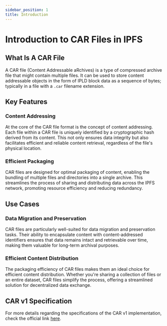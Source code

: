 ```yaml
---
sidebar_position: 1
title: Introduction
---
```


# Introduction to CAR Files in IPFS

## What Is A CAR File

A CAR file (Content Addressable aRchives) is a type of compressed archive file that might contain multiple files. It can
be used to store content addressable objects in the form of IPLD block data as a sequence of bytes; typically in a file with
a `.car` filename extension.

## Key Features

### Content Addressing

At the core of the CAR file format is the concept of content addressing. Each file within a CAR file is uniquely
identified by a cryptographic hash derived from its content. This not only ensures data integrity but also facilitates
efficient and reliable content retrieval, regardless of the file's physical location.

### Efficient Packaging

CAR files are designed for optimal packaging of content, enabling the bundling of multiple files and directories into
a single archive. This streamlines the process of sharing and distributing data across the IPFS network, promoting
resource efficiency and reducing redundancy.

## Use Cases

### Data Migration and Preservation
CAR files are particularly well-suited for data migration and preservation tasks. Their ability to encapsulate content
with content-addressed identifiers ensures that data remains intact and retrievable over time, making them valuable for
long-term archival purposes.

### Efficient Content Distribution

The packaging efficiency of CAR files makes them an ideal choice for efficient content distribution. Whether you're
sharing a collection of files or an entire dataset, CAR files simplify the process, offering a streamlined solution
for decentralized data exchange.

## CAR v1 Specification
For more details regarding the specifications of the CAR v1 implementation, check the official link [here](https://ipld.io/specs/transport/car/carv1/).



















